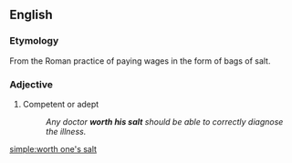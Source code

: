 ==English==

===Etymology===
From the Roman practice of paying wages in the form of bags of salt.

===Adjective===
{{head|en|adjective}}

# {{lb|en|idiomatic}} Competent or adept
#: ''Any doctor '''worth his salt''' should be able to correctly diagnose the illness.''

[[simple:worth one's salt]]